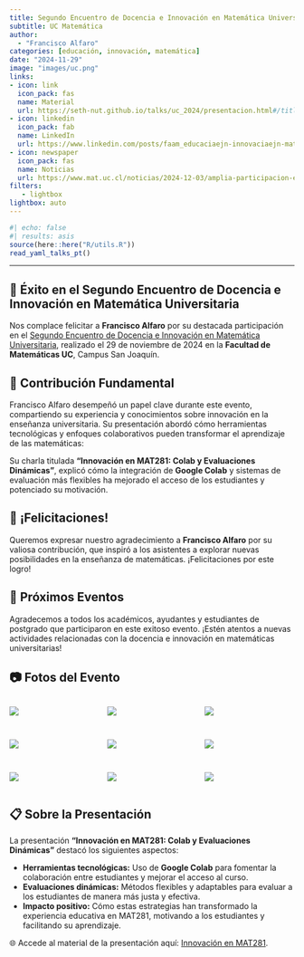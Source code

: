 ```yaml
---
title: Segundo Encuentro de Docencia e Innovación en Matemática Universitaria
subtitle: UC Matemática
author: 
  - "Francisco Alfaro"
categories: [educación, innovación, matemática]
date: "2024-11-29"
image: "images/uc.png"
links:
- icon: link
  icon_pack: fas
  name: Material
  url: https://seth-nut.github.io/talks/uc_2024/presentacion.html#/title-slide
- icon: linkedin
  icon_pack: fab
  name: LinkedIn
  url: https://www.linkedin.com/posts/faam_educaciaejn-innovaciaejn-matemaerticas-activity-7269717234149732354-kHlx?utm_source=share&utm_medium=member_desktop
- icon: newspaper
  icon_pack: fas
  name: Noticias
  url: https://www.mat.uc.cl/noticias/2024-12-03/amplia-participacion-en-el-ii-encuentro-de-docencia-e-innovacion-en-matematica-universitaria-2024-profesores-de-todo-el-pais-llegaron-hasta-la-uc-para-impulsar-nuevas-metodologias-de-ensenanza.html
filters:
   - lightbox
lightbox: auto
---
```


```r
#| echo: false
#| results: asis
source(here::here("R/utils.R"))
read_yaml_talks_pt()
```

------------------------------------------------------------------------



## 🎉 Éxito en el Segundo Encuentro de Docencia e Innovación en Matemática Universitaria  

Nos complace felicitar a **Francisco Alfaro** por su destacada participación en el [Segundo Encuentro de Docencia e Innovación en Matemática Universitaria](https://www.mat.uc.cl/docencia-innovacion.html), realizado el 29 de noviembre de 2024 en la **Facultad de Matemáticas UC**, Campus San Joaquín.  

## 🌟 Contribución Fundamental  

Francisco Alfaro desempeñó un papel clave durante este evento, compartiendo su experiencia y conocimientos sobre innovación en la enseñanza universitaria. Su presentación abordó cómo herramientas tecnológicas y enfoques colaborativos pueden transformar el aprendizaje de las matemáticas:  

Su charla titulada **"Innovación en MAT281: Colab y Evaluaciones Dinámicas"**, explicó cómo la integración de **Google Colab** y sistemas de evaluación más flexibles ha mejorado el acceso de los estudiantes y potenciado su motivación.  

## 👏 ¡Felicitaciones!  

Queremos expresar nuestro agradecimiento a **Francisco Alfaro** por su valiosa contribución, que inspiró a los asistentes a explorar nuevas posibilidades en la enseñanza de matemáticas. ¡Felicitaciones por este logro!  

## 📅 Próximos Eventos  

Agradecemos a todos los académicos, ayudantes y estudiantes de postgrado que participaron en este exitoso evento. ¡Estén atentos a nuevas actividades relacionadas con la docencia e innovación en matemáticas universitarias!  

## 📷 Fotos del Evento  

::: {style="display: grid; grid-template-columns: repeat(3, 1fr); grid-gap: 1em;"}
![](images/img_01.jpeg){group="my-gallery"}

![](images/img_02.jpeg){group="my-gallery"}

![](images/img_034.jpeg){group="my-gallery"}

![](images/img_05.jpeg){group="my-gallery"}

![](images/img_04.jpeg){group="my-gallery"}

![](images/img_06.jpeg){group="my-gallery"}

![](images/img_07.jpeg){group="my-gallery"}

![](images/img_08.jpeg){group="my-gallery"}

![](images/img_09.jpeg){group="my-gallery"}
:::

## 📋 Sobre la Presentación  

La presentación **"Innovación en MAT281: Colab y Evaluaciones Dinámicas"** destacó los siguientes aspectos:  

- **Herramientas tecnológicas:** Uso de **Google Colab** para fomentar la colaboración entre estudiantes y mejorar el acceso al curso.  
- **Evaluaciones dinámicas:** Métodos flexibles y adaptables para evaluar a los estudiantes de manera más justa y efectiva.  
- **Impacto positivo:** Cómo estas estrategias han transformado la experiencia educativa en MAT281, motivando a los estudiantes y facilitando su aprendizaje.  

🌐 Accede al material de la presentación aquí: [Innovación en MAT281](https://seth-nut.github.io/talks/uc_2024/presentacion.html#/title-slide).  
